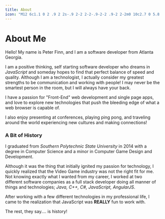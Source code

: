 ```yaml
---
title: About
icon: "M12 6c1.1 0 2 .9 2 2s-.9 2-2 2-2-.9-2-2 .9-2 2-2m0 10c2.7 0 5.8 1.29 6 2H6c.23-.72 3.31-2 6-2m0-12C9.79 4 8 5.79 8 8s1.79 4 4 4 4-1.79 4-4-1.79-4-4-4zm0 10c-2.67 0-8 1.34-8 4v2h16v-2c0-2.66-5.33-4-8-4z"
---
```


# About Me

Hello! My name is Peter Finn, and I am a software developer from Atlanta Georgia.

I am a positive thinking, self starting software developer who dreams in *JavaScript* and someday hopes to find that perfect balance of speed and quality. Although I am a technologist, I actually consider my greatest strengths to be communication and working with people! I may never be the smartest person in the room, but I will always have your back.

I have a passion for "Front-End" web development and single page apps, and love to explore new technologies that push the bleeding edge of what a web browser is capable of.

I also enjoy presenting at conferences, playing ping pong, and traveling around the world experiencing new cultures and making connections!

### A Bit of History

I graduated from *Southern Polytechnic State University* in 2014 with a degree in Computer Science and a minor in Computer Game Design and Development.

Although it was the thing that initially ignited my passion for technology, I quickly realized that the Video Game industry was not the right fit for me. Not knowing exactly what I wanted from my career, I worked at two different software companies as a full stack developer doing all manner of things and technologies; *Java, C++, C#, JavaScript, AngularJS*. 

After working with a few different technologies in my professional life, I came to the realization that JavaScript was **REALLY** fun to work with.

The rest, they say.... is history!
